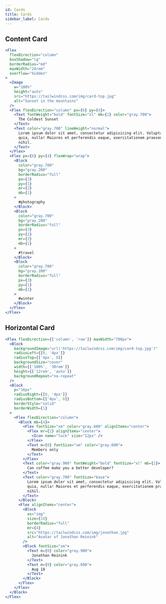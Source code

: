 ```yaml
---
id: Cards
title: Cards
sidebar_label: Cards
---
```


## Content Card

```jsx live
<Flex
  flexDirection="column"
  boxShadow="lg"
  borderRadius="md"
  maxWidth="24rem"
  overflow="hidden"
>
  <Image
    w="100%"
    height="auto"
    src="https://tailwindcss.com/img/card-top.jpg"
    alt="Sunset in the mountains"
  />
  <Flex flexDirection="column" px={6} py={4}>
    <Text fontWeight="bold" fontSize="xl" mb={2} color="gray.700">
      The Coldest Sunset
    </Text>
    <Text color="gray.700" lineHeight="normal">
      Lorem ipsum dolor sit amet, consectetur adipisicing elit. Voluptatibus
      quia, nulla! Maiores et perferendis eaque, exercitationem praesentium
      nihil.
    </Text>
  </Flex>
  <Flex px={6} py={4} flexWrap="wrap">
    <Block
      color="gray.700"
      bg="gray.200"
      borderRadius="full"
      px={3}
      py={1}
      mr={2}
      mb={1}
    >
      #photography
    </Block>
    <Block
      color="gray.700"
      bg="gray.200"
      borderRadius="full"
      px={3}
      py={1}
      mr={2}
      mb={1}
    >
      #travel
    </Block>
    <Block
      color="gray.700"
      bg="gray.200"
      borderRadius="full"
      px={3}
      py={1}
      mb={1}
    >
      #winter
    </Block>
  </Flex>
</Flex>
```

## Horizontal Card

```jsx live
<Flex flexDirection={['column', 'row']} maxWidth="700px">
  <Block
    backgroundImage="url('https://tailwindcss.com/img/card-top.jpg')"
    radiusLeft={[0, '4px']}
    radiusTop={['4px', 0]}
    backgroundSize="cover"
    width={['100%', '30rem']}
    height={['12rem', 'auto']}
    backgroundRepeat="no-repeat"
  />
  <Block
    p="16px"
    radiusRight={[0, '4px']}
    radiusBottom={['4px', 0]}
    borderStyle="solid"
    borderWidth={1}
  >
    <Flex flexDirection="column">
      <Block mb={4}>
        <Flex fontSize="sm" color="gray.600" alignItems="center">
          <Flex mr={2} alignItems="center">
            <Icon name="lock" size="12px" />
          </Flex>
          <Text m={0} fontSize="sm" color="gray.600">
            Members only
          </Text>
        </Flex>
        <Text color="gray.900" fontWeight="bold" fontSize="xl" mb={2}>
          Can coffee make you a better developer?
        </Text>
        <Text color="gray.700" fontSize="base">
          Lorem ipsum dolor sit amet, consectetur adipisicing elit. Voluptatibus
          quia, nulla! Maiores et perferendis eaque, exercitationem praesentium
          nihil.
        </Text>
      </Block>
      <Flex alignItems="center">
        <Block
          as="img"
          size={10}
          borderRadius="full"
          mr={4}
          src="https://tailwindcss.com/img/jonathan.jpg"
          alt="Avatar of Jonathan Reinink"
        />
        <Block fontSize="sm">
          <Text m={0} color="gray.900">
            Jonathan Reinink
          </Text>
          <Text m={0} color="gray.600">
            Aug 18
          </Text>
        </Block>
      </Flex>
    </Flex>
  </Block>
</Flex>
```
